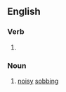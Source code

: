 ==English==

===Verb===
{{head|en|present participle}}

# {{present participle of|blubber|lang=en|nocat=1}}

===Noun===
{{en-noun}}

# [[noisy]] [[sobbing]]